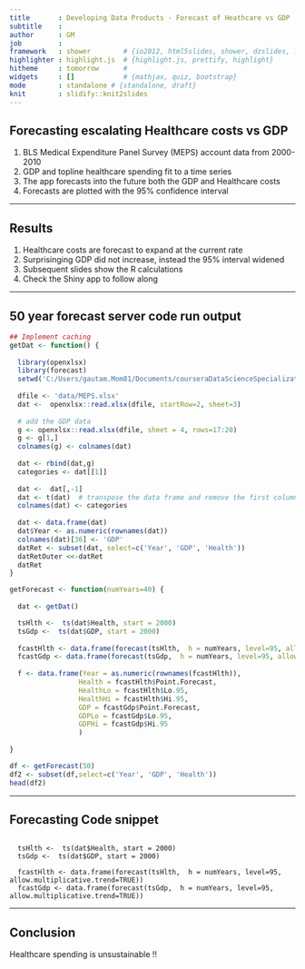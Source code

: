 ```yaml
---
title       : Developing Data Products - Forecast of Heathcare vs GDP
subtitle    : 
author      : GM
job         : 
framework   : shower        # {io2012, html5slides, shower, dzslides, ...}
highlighter : highlight.js  # {highlight.js, prettify, highlight}
hitheme     : tomorrow      # 
widgets     : []            # {mathjax, quiz, bootstrap}
mode        : standalone # {standalone, draft}
knit        : slidify::knit2slides
---
```


## Forecasting escalating Healthcare costs vs GDP 

1. BLS Medical Expenditure Panel Survey (MEPS) account data from 2000-2010
2. GDP and topline healthcare spending fit to a time series
3. The app forecasts into the future both the GDP and Healthcare costs
4. Forecasts are plotted with the 95% confidence interval

--- 

## Results

1. Healthcare costs are forecast to expand at the current rate
2. Surprisinging GDP did not increase, instead the 95% interval widened
3. Subsequent slides show the R calculations
4. Check the Shiny app to follow along

---

## 50 year forecast server code run output

```r
## Implement caching
getDat <- function() {
  
  library(openxlsx)
  library(forecast)
  setwd('C:/Users/gautam.Mom81/Documents/courseraDataScienceSpecialization/developingDataProducts/project')
  
  dfile <- 'data/MEPS.xlsx'
  dat <-  openxlsx::read.xlsx(dfile, startRow=2, sheet=3)
  
  # add the GDP data
  g <- openxlsx::read.xlsx(dfile, sheet = 4, rows=17:20)
  g <- g[1,]
  colnames(g) <- colnames(dat)
  
  dat <- rbind(dat,g)
  categories <- dat[[1]]
  
  dat <-  dat[,-1]
  dat <- t(dat)  # transpose the data frame and remove the first column
  colnames(dat) <- categories
  
  dat <- data.frame(dat)
  dat$Year <- as.numeric(rownames(dat))
  colnames(dat)[36] <- 'GDP'
  datRet <- subset(dat, select=c('Year', 'GDP', 'Health'))
  datRetOuter <<-datRet
  datRet
}

getForecast <- function(numYears=40) {
  
  dat <- getDat()

  tsHlth <-  ts(dat$Health, start = 2000)
  tsGdp <-  ts(dat$GDP, start = 2000)
 
  fcastHlth <- data.frame(forecast(tsHlth,  h = numYears, level=95, allow.multiplicative.trend=TRUE))
  fcastGdp <- data.frame(forecast(tsGdp,  h = numYears, level=95, allow.multiplicative.trend=TRUE))
  
  f <- data.frame(Year = as.numeric(rownames(fcastHlth)),
                 Health = fcastHlth$Point.Forecast,
                 HealthLo = fcastHlth$Lo.95,
                 HealthHi = fcastHlth$Hi.95,
                 GDP = fcastGdp$Point.Forecast,
                 GDPLo = fcastGdp$Lo.95,
                 GDPHi = fcastGdp$Hi.95
                 )
  
}

df <- getForecast(50)
df2 <- subset(df,select=c('Year', 'GDP', 'Health'))
head(df2)
```


---

## Forecasting Code snippet

```

  tsHlth <-  ts(dat$Health, start = 2000)
  tsGdp <-  ts(dat$GDP, start = 2000)
 
  fcastHlth <- data.frame(forecast(tsHlth,  h = numYears, level=95, allow.multiplicative.trend=TRUE))
  fcastGdp <- data.frame(forecast(tsGdp,  h = numYears, level=95, allow.multiplicative.trend=TRUE))

```

---


## Conclusion

Healthcare spending is unsustainable !!

